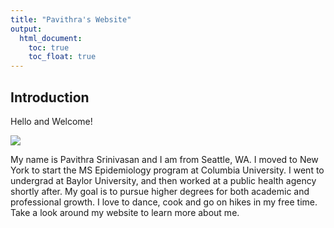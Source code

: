 ```yaml
---
title: "Pavithra's Website"
output: 
  html_document:
    toc: true
    toc_float: true
---
```



## Introduction

Hello and Welcome!

![](images/pav1.jpg)

My name is Pavithra Srinivasan and I am from Seattle, WA. I moved to New York to start the MS Epidemiology program at Columbia University. I went to undergrad at Baylor University, and then worked at a public health agency shortly after. My goal is to pursue higher degrees for both academic and professional growth. I love to dance, cook and go on hikes in my free time. Take a look around my website to learn more about me. 
